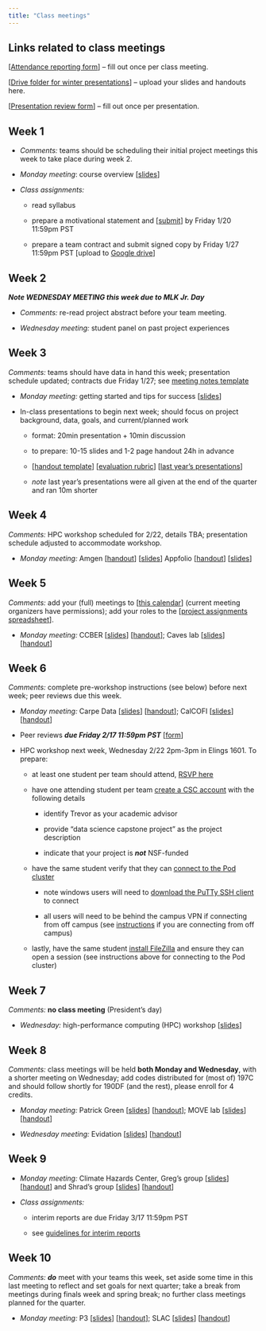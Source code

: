 ```yaml
---
title: "Class meetings"
---
```


## Links related to class meetings

\[[Attendance reporting form](https://forms.gle/3Qy98p8UHWiZ4BSGA)\] -- fill out once per class meeting.

\[[Drive folder for winter presentations](https://drive.google.com/drive/folders/1yeuKF0rFvqbR_XvfSSN1KEdC2dgfnbeE?usp=share_link)\] -- upload your slides and handouts here.

\[[Presentation review form](https://forms.gle/XG5Y2GG4AEhfwuiD7)\] -- fill out once per presentation.

## Week 1

-   *Comments:* teams should be scheduling their initial project meetings this week to take place during week 2.

-   *Monday meeting*: course overview \[[slides](slides/week1-intro.qmd)\]

-   *Class assignments:*

    -   read syllabus

    -   prepare a motivational statement and \[[submit](https://forms.gle/6MeNMfhxetzxBB7A9)\] by Friday 1/20 11:59pm PST

    -   prepare a team contract and submit signed copy by Friday 1/27 11:59pm PST \[upload to [Google drive](https://drive.google.com/drive/folders/1iDUbNlSIq7NlwUWcWOZkNMdO6B-ji5KK?usp=sharing)\]

## Week 2

***Note WEDNESDAY MEETING this week due to MLK Jr. Day***

-   *Comments:* re-read project abstract before your team meeting.

-   *Wednesday meeting:* student panel on past project experiences

## Week 3

*Comments:* teams should have data in hand this week; presentation schedule updated; contracts due Friday 1/27; see [meeting notes template](https://docs.google.com/document/d/1Gcnq5osybY0mLhqpffguQoVf76MD4Xl0gPPWWv-7weI/edit?usp=sharing)

-   *Monday meeting:* getting started and tips for success \[[slides](https://docs.google.com/presentation/d/1xAnI-zn-JYmTb5kPhq22oDuKcT4buvBbRFtpsyN2l_o/edit?usp=sharing)\]

-   In-class presentations to begin next week; should focus on project background, data, goals, and current/planned work

    -   format: 20min presentation + 10min discussion

    -   to prepare: 10-15 slides and 1-2 page handout 24h in advance

    -   \[[handout template](https://docs.google.com/document/d/1ra6-28dQKfS4HnsMP_j19qRGfrQngI_HpjZ6YxW9Chw/edit?usp=sharing)\] \[[evaluation rubric](https://docs.google.com/document/d/17xafDkkMzrOD2a9pFIVQainnRSCBvC-YMfaEYVzpses/edit?usp=sharing)\] \[[last year's presentations](https://drive.google.com/drive/folders/1Iw6PtIs_A6NUgItVcIqdHk4gvvN0_QVq?usp=share_link)\]

    -   *note* last year's presentations were all given at the end of the quarter and ran 10m shorter

## Week 4

*Comments:* HPC workshop scheduled for 2/22, details TBA; presentation schedule adjusted to accommodate workshop.

-   *Monday meeting:* Amgen \[[handout](https://docs.google.com/document/d/1ap15jalmGXZDL51xEbTPHqgcVxM121VS850zudl-StI/edit?usp=share_link)\] \[[slides](https://docs.google.com/presentation/d/1B4SibhPw-dhYM3pxkoVu_daT__lQOyVvmQ9huJp7WL4/edit?usp=share_link)\] Appfolio \[[handout](https://drive.google.com/file/d/18_21zxHMV1ZSd15UpL0SF31l9E_5-Pwi/view?usp=share_link)\] \[[slides](https://docs.google.com/presentation/d/1EwdRHRZtgp1GFiO_1A627ZHmwyUK7Nhk/edit?usp=share_link&ouid=109419302730749851192&rtpof=true&sd=true)\]

## Week 5

*Comments:* add your (full) meetings to \[[this calendar](https://calendar.google.com/calendar/u/0?cid=Y184OWUyZDg3YTYzOWVhNWU5NjI5Mzk3NjJmODYyYzBmNDkzYWM5OGFmNmY5MTUyNWJmZjU3YTUzYTA0YTUzNDI2QGdyb3VwLmNhbGVuZGFyLmdvb2dsZS5jb20)\] (current meeting organizers have permissions); add your roles to the \[[project assignments spreadsheet](https://docs.google.com/spreadsheets/d/15Phz5o8-04SkD_t2ifgboxFSrOHvSlU4wGrTWUAKYrE/edit?usp=sharing)\].

-   *Monday meeting:* CCBER \[[slides](https://docs.google.com/presentation/d/1n3MOnrd65C8JbpVjSHxrvf5y1Fmqsjnz/edit?usp=share_link&ouid=109419302730749851192&rtpof=true&sd=true)\] \[[handout](https://drive.google.com/file/d/1tNrXyHL6H9g66RRs08S7A_tY-ps95DMv/view?usp=share_link)\]; Caves lab \[[slides](https://docs.google.com/presentation/d/1KJfDzZUWqBDZMyRZvMcGiHBFR6mLQjOSFwL4tgajoAw/edit?usp=share_link)\] \[[handout](https://docs.google.com/document/d/19Z2tGX4A0vSRx7fVUb7ly6CgHcRUsqN_nEIwtlUn8dY/edit?usp=share_link)\]

## Week 6

*Comments:* complete pre-workshop instructions (see below) before next week; peer reviews due this week.

-   *Monday meeting:* Carpe Data \[[slides](https://docs.google.com/presentation/d/1p2RKwK13vd95YezryFNYfIl8Uz0xuy8F/edit?usp=share_link&ouid=109419302730749851192&rtpof=true&sd=true)\] \[[handout](https://drive.google.com/file/d/1_yfxp20m7Iv7E481g0dxBZpNIo4nPSvz/view?usp=share_link)\]; CalCOFI \[[slides](https://docs.google.com/presentation/d/1g1fxESBvksctYLyWdyMAZ6BHLQh31YHE/edit?usp=share_link&ouid=109419302730749851192&rtpof=true&sd=true)\] \[[handout](https://drive.google.com/file/d/17_L1OB0UY3t_f7JX8xD09vJbBUq3ao1-/view?usp=share_link)\]

-   Peer reviews ***due Friday 2/17 11:59pm PST*** \[[form](https://forms.gle/4VH4cpsH5XjcbqZd6)\]

-   HPC workshop next week, Wednesday 2/22 2pm-3pm in Elings 1601. To prepare:

    -   at least one student per team should attend, [RSVP here](https://forms.gle/ZQrUTCxE6R7XGdU28)

    -   have one attending student per team [create a CSC account](https://csc.cnsi.ucsb.edu/forms/user-account) with the following details

        -   identify Trevor as your academic advisor

        -   provide "data science capstone project" as the project description

        -   indicate that your project is ***not*** NSF-funded

    -   have the same student verify that they can [connect to the Pod cluster](https://csc.cnsi.ucsb.edu/docs/connect-pod-cluster)

        -   note windows users will need to [download the PuTTy SSH client](https://www.chiark.greenend.org.uk/~sgtatham/putty/latest.html) to connect

        -   all users will need to be behind the campus VPN if connecting from off campus (see [instructions](https://www.ets.ucsb.edu/pulse-secure-campus-vpn/get-connected-campus-vpn) if you are connecting from off campus)

    -   lastly, have the same student [install FileZilla](https://www.ets.ucsb.edu/pulse-secure-campus-vpn/get-connected-campus-vpn) and ensure they can open a session (see instructions above for connecting to the Pod cluster)

## Week 7

*Comments:* **no class meeting** (President's day)

-   *Wednesday:* high-performance computing (HPC) workshop \[[slides](https://drive.google.com/file/d/1BjEFKutkiemqrzW6cO_lxXMVp3ArmRLP/view?usp=share_link)\]

## Week 8

*Comments:* class meetings will be held **both Monday and Wednesday**, with a shorter meeting on Wednesday; add codes distributed for (most of) 197C and should follow shortly for 190DF (and the rest), please enroll for 4 credits.

-   *Monday meeting:* Patrick Green \[[slides](https://docs.google.com/presentation/d/1B4TxHtObUHgs1u-hPwt286DE-s_58pjtuIS3ieaqtM8/edit?usp=share_link)\] \[[handout](https://drive.google.com/file/d/1WbiPRVxogxRf1VzUOp1vTWLETMkNYpOC/view?usp=share_link)\]; MOVE lab \[[slides](https://docs.google.com/presentation/d/1RSKXuxKlEOe_SQjK63w2XGiOr5RLILXh/edit?usp=share_link&ouid=109419302730749851192&rtpof=true&sd=true)\] \[[handout](https://docs.google.com/document/d/1XCVXm2oHCKSOTCuHFTdAw9-zAoS0VmB4/edit?usp=share_link&ouid=109419302730749851192&rtpof=true&sd=true)\]

-   *Wednesday meeting:* Evidation \[[slides](https://docs.google.com/presentation/d/1sSK0Uh9RCn0G0hab65srXizjk5T56amP/edit?usp=share_link&rtpof=true&sd=true)\] \[[handout](https://drive.google.com/file/d/1fiJgkdDNwOBT2DeH7wdNFCvL11f67DNV/view?usp=share_link)\]

## Week 9

-   *Monday meeting:* Climate Hazards Center, Greg's group \[[slides](https://docs.google.com/presentation/d/1B9AdWf4YQ6I1cPWh-lDAo_lka1oRdkIR/edit?usp=share_link&ouid=109419302730749851192&rtpof=true&sd=true)\] \[[handout](https://docs.google.com/document/d/1nCaZk88_C_C_cMOxPA4ouA8HBNZDmFFo/edit?usp=share_link&ouid=109419302730749851192&rtpof=true&sd=true)\] and Shrad's group \[[slides](https://docs.google.com/presentation/d/1fqGPlJWi3QtYUe-AQf9oBDXfL4R8m6D39uvBUCqTNLI/edit?usp=share_link)\] \[[handout](https://docs.google.com/document/d/16FKHsCq1yuVDy2ynBJ3TrfDT_e6K0TVbGs_3g2KRU1E/edit?usp=share_link)\]

-   *Class assignments:*

    -   interim reports are due Friday 3/17 11:59pm PST

    -   see [guidelines for interim reports](interim-report-guidelines.qmd)

## Week 10

*Comments: **do*** meet with your teams this week, set aside some time in this last meeting to reflect and set goals for next quarter; take a break from meetings during finals week and spring break; no further class meetings planned for the quarter.

-   *Monday meeting:* P3 \[[slides](https://docs.google.com/presentation/d/1Y6jM3Yy8zpEOmFy89Y7j3qBrbhCV-qMF/edit?usp=share_link&ouid=109419302730749851192&rtpof=true&sd=true)\] \[[handout](https://docs.google.com/document/d/1TkqGz6ztlw_fcyNGOEwapD1TX5X2QAXg/edit?usp=share_link&ouid=109419302730749851192&rtpof=true&sd=true)\]; SLAC \[[slides](https://docs.google.com/presentation/d/19Wvb3digQSI1GQKo6hB2qokOsjnyf5zt/edit?usp=share_link&ouid=109419302730749851192&rtpof=true&sd=true)\] \[[handout](https://drive.google.com/file/d/1JRtHd13F62BXkmjcQHnKaU7VGcMwZZCp/view?usp=share_link)\]

